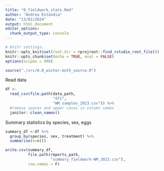 ```yaml
---
title: "0_fieldwork_stats.Rmd"
author: "Andrea Estandia"
date: "13/02/2024"
output: html_document
editor_options: 
  chunk_output_type: console
---
```


```r
# Knitr settings: 
knitr::opts_knit$set(root.dir = rprojroot::find_rstudio_root_file())
knitr::opts_chunk$set(echo = TRUE, eval = FALSE)
options(scipen = 999)
```

```r
source("./src/0.0_winter-moth_source.R")
```

Read data
```r
df <-
  read_csv(file.path(data_path,
                     "dfs",
                     "WM_samples_2023.csv")) %>% 
  #remove spaces and upper cases in column names
  janitor::clean_names()
```

Summary statistics by species, sex, eggs
```r
summary_df <-df %>% 
  group_by(species, sex, treatment) %>% 
  summarise(n=n())

write.csv(summary_df,
          file.path(reports_path,
                    "summary_fieldwork-WM_2023.csv"),
          row.names = F)
```

